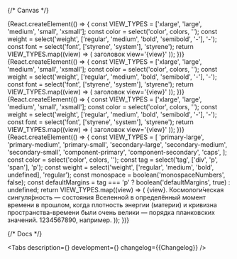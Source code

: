 

<Meta title='Components/Typography' component={Typography} id='Typography' />

{/* Canvas */}

<Story name='Typography.Title'>
    {React.createElement(() => {
        const VIEW_TYPES = ['xlarge', 'large', 'medium', 'small', 'xsmall'];
        const color = select('color', colors, '');
        const weight = select('weight', ['regular', 'medium', 'bold', 'semibold', '-'], '-');
        const font = select('font', ['styrene', 'system'], 'styrene');
        return VIEW_TYPES.map((view) => (
            <Typography.Title
                defaultMargins={boolean('defaultMargins', false)}
                view={view}
                color={color}
                weight={weight}
                font={font}
                key={view}
            >
                заголовок view='{view}'
            </Typography.Title>
        ));
    })}
</Story>

<Story name='Typography.TitleResponsive'>
    {React.createElement(() => {
        const VIEW_TYPES = ['xlarge', 'large', 'medium', 'small', 'xsmall'];
        const color = select('color', colors, '');
        const weight = select('weight', ['regular', 'medium', 'bold', 'semibold', '-'], '-');
        const font = select('font', ['styrene', 'system'], 'styrene');
        return VIEW_TYPES.map((view) => (
            <Typography.TitleResponsive
                defaultMargins={boolean('defaultMargins', false)}
                view={view}
                color={color}
                weight={weight}
                font={font}
                key={view}
            >
                заголовок view='{view}'
            </Typography.TitleResponsive>
        ));
    })}
</Story>

<Story name='Typography.TitleMobile'>
    {React.createElement(() => {
        const VIEW_TYPES = ['xlarge', 'large', 'medium', 'small', 'xsmall'];
        const color = select('color', colors, '');
        const weight = select('weight', ['regular', 'medium', 'bold', 'semibold', '-'], '-');
        const font = select('font', ['styrene', 'system'], 'styrene');
        return VIEW_TYPES.map((view) => (
            <Typography.TitleMobile
                view={view}
                color={color}
                weight={weight}
                font={font}
                key={view}
            >
                заголовок view='{view}'
            </Typography.TitleMobile>
        ));
    })}
</Story>

<Story name='Typography.Text'>
    {React.createElement(() => {
        const VIEW_TYPES = [
            'primary-large',
            'primary-medium',
            'primary-small',
            'secondary-large',
            'secondary-medium',
            'secondary-small',
            'component-primary',
            'component-secondary',
            'caps',
        ];
        const color = select('color', colors, '');
        const tag = select('tag', ['div', 'p', 'span'], 'p');
        const weight = select('weight', ['regular', 'medium', 'bold', undefined], 'regular');
        const monospace = boolean('monospaceNumbers', false);
        const defaultMargins = tag === 'p' ? boolean('defaultMargins', true) : undefined;
        return VIEW_TYPES.map((view) => (
            <Typography.Text
                view={view}
                color={color}
                tag={tag}
                weight={weight}
                monospaceNumbers={monospace}
                key={view}
                defaultMargins={defaultMargins}
            >
                {view}. Космологи́ческая сингуля́рность — состояния Вселенной в определённый момент
                времени в прошлом, когда плотность энергии (материи) и кривизна пространства-времени
                были очень велики — порядка планковских значений. 1234567890, например.
            </Typography.Text>
        ));
    })}
</Story>

{/* Docs */}

<ComponentHeader
    name='Typography'
    children='Подключение и использование шрифтов.'
/>

<Tabs
    description={<Description />}
    development={<Development />}
    changelog={<Markdown>{Changelog}</Markdown>}
/>
